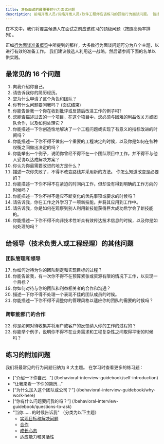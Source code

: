 ```yaml
---
title: 准备面试的最重要的行为面试问题
description: 前端开发人员/网络开发人员/软件工程师应该练习的顶级行为面试问题。 包括针对有经验的工程师的额外问题。
---
```


在本文中，我们将覆盖候选人在面试之前应该练习的顶级问题（按照高频率排列）。

正如[行为面谈准备概览](/behavioral-interview-guidebook/)中所提到的那样，大多数行为面谈问题可分为八个主题，以进行有效的准备工作。 我们建议候选人利用这一战略，然后请参阅下面的名单以供实践。

## 最常见的 16 个问题

1.  向我介绍你自己。
2.  请告诉我你的简历经历。
3.  您为什么申请了这个角色和团队？
4.  你有什么问题要问我吗？ (面试结束)
5.  你能告诉我一个你在收到批评或反馈后改进工作的例子吗?
6.  您能否描述过去的一个项目，在这个项目中，您必须与困难的利益攸关方或团队合作，以及如何处理它？
7.  你能描述一下你创造性地解决了一个工程问题或实现了有意义的指标改进的时间吗？
8.  你能描述一下你不得不做出一个重要的工程决定的时候，以及你是如何在各种权衡之间做出决定的吗？
9.  你能举出一个例子，说明你曾经不得不在一个团队项目中工作，并不得不与他人妥协以达成解决方案？
10. 你认为你最需要改进的地方是什么？
11. 描述一次你失败了，不得不改变路线并采用新的方法。 你怎么知道改变是必要的？
12. 你能描述一下你不得不在紧迫的时间内工作，但却没有得到明确的工作方向的时候吗？
13. 你能描述一下你不得不适应不断变化的优先事项或要求的时候吗？
14. 请告诉我，你在工作之外学习了一项新技能，并将其应用到工作中。
15. 请告诉我，你是如何在观察到别人利用新技能获得巨大成功后学会了新技能的。
16. 你能描述一下你不得不向非技术性听众有效传达技术信息的时候，以及你是如何处理的吗？

## 给领导（技术负责人或工程经理）的其他问题

### 团队管理和领导

17. 你如何对待为你的团队制定和实现目标的过程？
18. 你能告诉我，有一次你不得不在预算紧张或资源有限的情况下工作，以实现一个目标？
19. 你如何对待与你的团队和利益相关者的合作和沟通？
20. 描述一下你不得不处理一个表现不佳的团队成员的时候。
21. 你能描述一下你不得不调整你的管理风格以适应你的团队的需要的时候吗？

### 跨职能部门的合作

22. 你是如何对待收集并将用户或客户的反馈纳入你的工作的过程的？
23. 你能举个例子，说明你不得不在业务需求和工程复杂性之间取得平衡的时候吗？

## 练习的附加问题

我们将最常见的行为问题归纳为 8 大主题。 在学习时查看更多的练习题：

- [“介绍一下你自己…”] \(/behavioral-interview-guidebook/self-introduction)
- “让我来看一下你的简历…”
- [“为什么加入这个团队或公司？”] \(/behavioral-interview-guidebook/why-work-here)
- [“你有什么问题要问我的吗？”] \(/behavioral-interview-guidebook/questions-to-ask)
- "当你...... 的时候告诉我" （分类为以下主题）
  - [实现目标和解决问题](/behavioral-interview-guidebook/problem-solving)
  - [合作](/behavioral-interview-guidebook/collaboration)
  - [成长心态](/behavioral-interview-guidebook/growth-mindset)
  - 适应能力和灵活性
